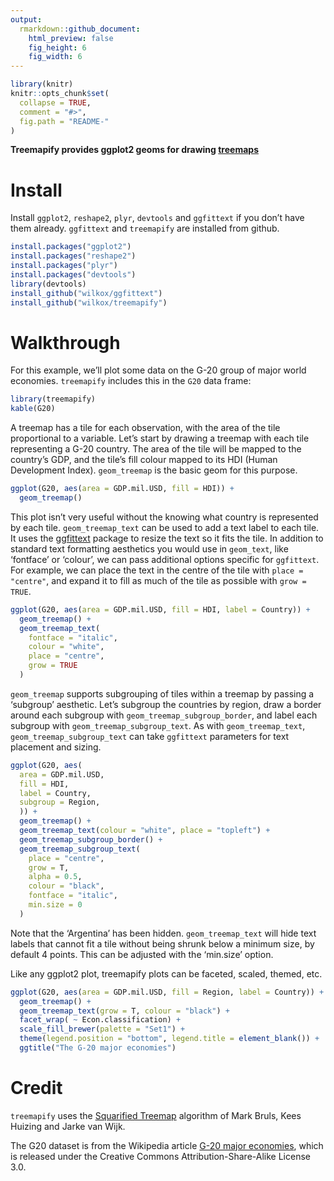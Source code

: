 ```yaml
---
output: 
  rmarkdown::github_document:
    html_preview: false
    fig_height: 6
    fig_width: 6
---
```


```r
library(knitr)
knitr::opts_chunk$set(
  collapse = TRUE,
  comment = "#>",
  fig.path = "README-"
)
```

**Treemapify provides ggplot2 geoms for drawing [treemaps](http://en.wikipedia.org/wiki/Treemap)**

# Install

Install `ggplot2`, `reshape2`, `plyr`, `devtools` and `ggfittext` if you don't
have them already. `ggfittext` and `treemapify` are installed from github.

```r
install.packages("ggplot2")
install.packages("reshape2")
install.packages("plyr")
install.packages("devtools")
library(devtools)
install_github("wilkox/ggfittext")
install_github("wilkox/treemapify")
```

# Walkthrough

For this example, we'll plot some data on the G-20 group of major world
economies. `treemapify` includes this in the `G20` data frame:

```r
library(treemapify)
kable(G20)
```

A treemap has a tile for each observation, with the area of the tile
proportional to a variable. Let's start by drawing a treemap with each tile
representing a G-20 country. The area of the tile will be mapped to the
country's GDP, and the tile's fill colour mapped to its HDI (Human Development
Index). `geom_treemap` is the basic geom for this purpose.

```r
ggplot(G20, aes(area = GDP.mil.USD, fill = HDI)) +
  geom_treemap()
```

This plot isn't very useful without the knowing what country is represented by
each tile. `geom_treemap_text` can be used to add a text label to each tile. It
uses the [ggfittext](https://github/wilkox/ggfittext) package to resize the text
so it fits the tile. In addition to standard text formatting aesthetics you
would use in `geom_text`, like ‘fontface’ or ‘colour’, we can pass additional
options specific for `ggfittext`. For example, we can place the text in the
centre of the tile with `place = "centre"`, and expand it to fill as much of the
tile as possible with `grow = TRUE`.

```r
ggplot(G20, aes(area = GDP.mil.USD, fill = HDI, label = Country)) +
  geom_treemap() +
  geom_treemap_text(
    fontface = "italic",
    colour = "white",
    place = "centre",
    grow = TRUE
  )
```

`geom_treemap` supports subgrouping of tiles within a treemap by passing a
‘subgroup’ aesthetic. Let's subgroup the countries by region, draw a border
around each subgroup with `geom_treemap_subgroup_border`, and label each
subgroup with `geom_treemap_subgroup_text`. As with `geom_treemap_text`,
`geom_treemap_subgroup_text` can take `ggfittext` parameters for text placement
and sizing.

```r
ggplot(G20, aes(
  area = GDP.mil.USD,
  fill = HDI,
  label = Country,
  subgroup = Region,
  )) +
  geom_treemap() +
  geom_treemap_text(colour = "white", place = "topleft") +
  geom_treemap_subgroup_border() +
  geom_treemap_subgroup_text(
    place = "centre",
    grow = T,
    alpha = 0.5,
    colour = "black",
    fontface = "italic",
    min.size = 0
  )
```

Note that the ‘Argentina’ has been hidden. `geom_treemap_text` will hide text
labels that cannot fit a tile without being shrunk below a minimum size, by
default 4 points. This can be adjusted with the ‘min.size’ option.

Like any ggplot2 plot, treemapify plots can be faceted, scaled, themed, etc.

```r
ggplot(G20, aes(area = GDP.mil.USD, fill = Region, label = Country)) +
  geom_treemap() +
  geom_treemap_text(grow = T, colour = "black") +
  facet_wrap( ~ Econ.classification) +
  scale_fill_brewer(palette = "Set1") +
  theme(legend.position = "bottom", legend.title = element_blank()) +
  ggtitle("The G-20 major economies")
```

# Credit

`treemapify` uses the [Squarified Treemap](http://citeseerx.ist.psu.edu/viewdoc/summary?doi=10.1.1.36.6685) algorithm of Mark Bruls, Kees Huizing and Jarke van Wijk.

The G20 dataset is from the Wikipedia article [G-20 major economies](http://en.wikipedia.org/wiki/G-20_major_economies), which is released under the Creative Commons Attribution-Share-Alike License 3.0.
